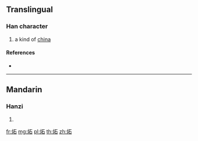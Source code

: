 {{character info/new}}
==Translingual==

===Han character===
{{Han char|rn=86|rad=火|as=05|sn=9|four=|canj=FMR|ids=⿰火石}}

# a kind of [[china]]

====References====
* {{Han ref|kx=0669.101|hdz=32195.020|uh=70BB|ud=28859}}

----

==Mandarin==

===Hanzi===
{{cmn-hanzi|pin=[[luò]] ([[luo4]]), [[shí]] ([[shi2]])|wg=lo<sup>4</sup>, shih<sup>2</sup>}}

# {{defn|lang=cmn|sort=火05}}

[[fr:炻]]
[[mg:炻]]
[[pl:炻]]
[[th:炻]]
[[zh:炻]]